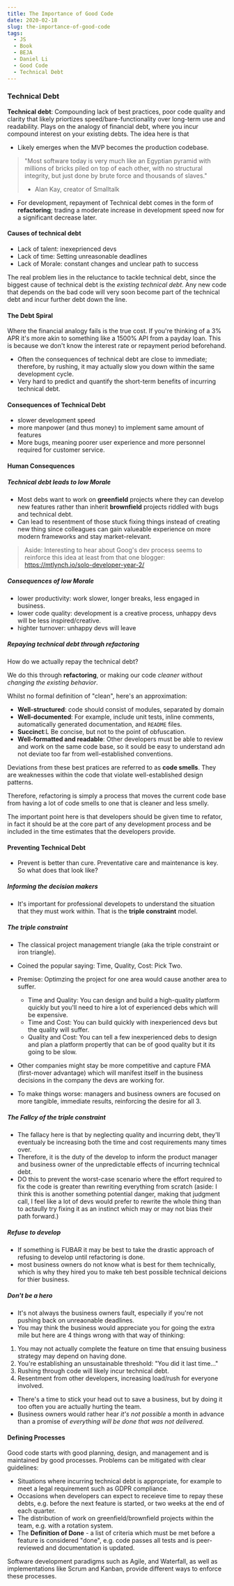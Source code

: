 ```yaml
---
title: The Importance of Good Code
date: 2020-02-18
slug: the-importance-of-good-code
tags:
  - JS
  - Book
  - BEJA
  - Daniel Li
  - Good Code
  - Technical Debt
---
```


### Technical Debt
**Technical debt**: Compounding lack of best practices, poor code quality and clarity that likely priortizes speed/bare-functionality over long-term use and readability. Plays on the analogy of financial debt, where you incur compound interest on your existing debts. The idea here is that 
- Likely emerges when the MVP becomes the production codebase.

> "Most software today is very much like an Egyptian pyramid with millions of bricks piled on top of each other, with no structural integrity, but just done by brute force and thousands of slaves."  
> - Alan Kay, creator of Smalltalk

- For development, repayment of Technical debt comes in the form of **refactoring**; trading a moderate increase in development speed now for a significant decrease later.

#### Causes of technical debt
- Lack of talent: inexeprienced devs
- Lack of time: Setting unreasonable deadlines
- Lack of Morale: constant changes and unclear path to success

The real problem lies in the reluctance to tackle technical debt, since the biggest cause of technical debt is the *existing technical debt*. Any new code that depends on the bad code will very soon become part of the technical debt and incur further debt down the line.


#### The Debt Spiral
Where the financial analogy fails is the true cost. If you're thinking of a 3% APR it's more akin to something like a 1500% API from a payday loan. This is because we don't know the interest rate or repayment period beforehand.
- Often the consequences of technical debt are close to immediate; therefore, by rushing, it may actually slow you down within the same development cycle. 
- Very hard to predict and quantify the short-term benefits of incurring technical debt.

#### Consequences of Technical Debt
- slower development speed
- more manpower (and thus money) to implement same amount of features
- More bugs, meaning poorer user experience and more personnel required for customer service.

#### Human Consequences
##### Technical debt leads to low Morale
- Most debs want to work on **greenfield** projects where they can develop new features rather than inherit **brownfield** projects riddled with bugs and technical debt.
- Can lead to resentment of those stuck fixing things instead of creating new thing since colleagues can gain valueable experience on more modern frameworks and stay market-relevant.
> Aside: Interesting to hear about Goog's dev process seems to reinforce this idea at least from that one blogger: https://mtlynch.io/solo-developer-year-2/

##### Consequences of low Morale
- lower productivity: work slower, longer breaks, less engaged in business.
- lower code quality: development is a creative process, unhappy devs will be less inspired/creative.
- highter turnover: unhappy devs will leave

##### Repaying technical debt through refactoring
How do we actually repay the technical debt?

We do this through **refactoring**, or making our code *cleaner without changing the existing behavior*.

Whilst no formal definition of "clean", here's an approximation:
- **Well-structured**: code should consist of modules, separated by domain
- **Well-documented**: For example, include unit tests, inline comments, automatically generated documentation, and `README` files.
- **Succinct**:L Be concise, but not to the point of obfuscation.
- **Well-formatted and readable**: Other developers must be able to review and work on the same code base, so it sould be easy to understand adn not deviate too far from well-established conventions.

Deviations from these best pratices are referred to as **code smells**. They are weaknesses within the code that violate well-established design patterns.

Therefore, refactoring is simply a process that moves the current code base from having a lot of code smells to one that is cleaner and less smelly.  

The important point here is that developers should be given time to refator, in fact it should be at the core part of any development process and be included in the time estimates that the developers provide.

#### Preventing Technical Debt
- Prevent is better than cure. Preventative care and maintenance is key. So what does that look like?

##### Informing the decision makers
- It's important for professional developets to understand the situation that they must work within. That is the **triple constraint** model.

##### The triple constraint
- The classical project management triangle (aka the triple constraint or iron triangle).
- Coined the popular saying: Time, Quality, Cost: Pick Two.
- Premise: Optimzing the project for one area would cause another area to suffer.
    - Time and Quality: You can design and build a high-quality platform quickly but you'll need to hire a lot of experienced debs which will be expensive.
    - Time and Cost: You can build quickly with inexperienced devs but the quality will suffer.
    - Quality and Cost: You can tell a few inexperienced debs to design and plan a platform propertly that can be of good quality but it its going to be slow.

- Other companies might stay be more competitive and capture FMA (first-mover advantage) which will manifest itself in the business decisions in the company the devs are working for. 
- To make things worse: managers and business owners are focused on more tangible, immediate results, reinforcing the desire for all 3.

##### The Fallcy of the triple constraint
- The fallacy here is that by neglecting quality and incurring debt, they'll eventualy be increasing both the time and cost requirements many times over.
- Therefore, it is the duty of the develop to inform the product manager and business owner of the unpredictable effects of incurring technical debt.
- DO this to prevent the worst-case scenario where the effort required to fix the code is greater than rewriting everything from scratch (aside: I think this is another something potential danger, making that judgment call, I feel like a lot of devs would prefer to rewrite the whole thing than to actaully try fixing it as an instinct which may or may not bias their path forward.) 

##### Refuse to develop
- If something is FUBAR it may be best to take the drastic approach of refusing to develop until refactoring is done.
- most business owners do not know what is best for them technically, which is why they hired you to make teh best possible technical deicions for thier business.

##### Don't be a hero
- It's not always the business owners fault, especially if you're not pushing back on unreaonable deadlines.
- You may think the business would appreciate you for going the extra mile but here are 4 things wrong with that way of thinking:
1. You may not actually complete the feature on time that ensuing business strategy may depend on having done.
2. You're establishing an unsustainable threshold: "You did it last time..."
3. Rushing through code will likely incur technical debt.
4. Resentment from other developers, increasing load/rush for everyone involved.

- There's a time to stick your head out to save a business, but by doing it too often you are actually hurting the team.
- Business owners would rather hear *it's not possible* a month in advance than a promise of *everything will be done that was not delivered.*

#### Defining Processes
Good code starts with good planning, design, and management and is maintained by good processes.
Problems can be mitigated with clear guidelines:
- Situations where incurring technical debt is appropriate, for example to meet a legal requirement such as GDPR compliance.
- Occasions when developers can expect to receieve time to repay these debts, e.g. before the next feature is started, or two weeks at the end of each quarter.
- The distribution of work on greenfield/brownfield projects within the team, e.g. with a rotation system.
- The **Definition of Done** - a list of criteria which must be met before a feature is considered "done", e.g. code passes all tests and is peer-reviewed and documentation is updated.

Software development paradigms such as Agile, and Waterfall, as well as implementations like Scrum and Kanban, provide different ways to enforce these processes.